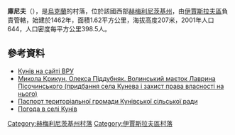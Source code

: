 {{coord|50|14|27|N|26|22|1|E|scale:100000|display=title}}

'''庫尼夫'''（{{lang-uk|Кунів}}），是[[烏克蘭|烏克蘭]]的村落，位於該國西部[[赫梅利尼茨基州|赫梅利尼茨基州]]，由[[伊賈斯拉夫區|伊賈斯拉夫區]]負責管轄，始建於1462年，面積1.62平方公里，海拔高度207米，2001年人口644，人口密度每平方公里398.5人。

==參考資料==
*[http://gska2.rada.gov.ua/pls/z7502/A005?rdat1=26.07.2008&rf7571=35967 Кунів на сайті ВРУ]{{dead link|date=2018年2月 |bot=InternetArchiveBot |fix-attempted=yes }}
* [http://history.org.ua/JournALL/socium/9/7.pdf Микола Крикун, Олекса Піддубняк. Волинський маєток Лаврина Пісочинського (придбання села Кунева і захист права власності на нього)] {{Wayback|url=http://history.org.ua/JournALL/socium/9/7.pdf |date=20160309210722 }}
* [https://web.archive.org/web/20141227090620/http://oblrada.km.ua/userfiles/%D0%9F%D0%B0%D1%81%D0%BF%D0%BE%D1%80%D1%82%20%D0%9A%D1%83%D0%BD%D1%96%D0%B2_2011.doc Паспорт територіальної громади Кунівської сільської ради]
* [http://weather.in.ua/ua/hmel'nickaja/12753 Погода в селі Кунів] {{Wayback|url=http://weather.in.ua/ua/hmel%27nickaja/12753 |date=20160305094159 }}

{{DEFAULTSORT:Кунів}}
[[Category:赫梅利尼茨基州村落|Category:赫梅利尼茨基州村落]]
[[Category:伊賈斯拉夫區村落|Category:伊賈斯拉夫區村落]]


{{Khmelnytskyi-geo-stub}}